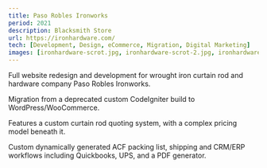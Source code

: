 ```yaml
---
title: Paso Robles Ironworks
period: 2021
description: Blacksmith Store
url: https://ironhardware.com/
tech: [Development, Design, eCommerce, Migration, Digital Marketing]
images: [ironhardware-scrot.jpg, ironhardware-scrot-2.jpg, ironhardware-scrot-3.jpg, ironhardware-scrot-4.jpg]
---
```


Full website redesign and development for wrought iron curtain rod and hardware company Paso Robles Ironworks. 

Migration from a deprecated custom CodeIgniter build to WordPress/WooCommerce.

Features a custom curtain rod quoting system, with a complex pricing model beneath it.

Custom dynamically generated ACF packing list, shipping and CRM/ERP workflows including Quickbooks, UPS, and a PDF generator.

